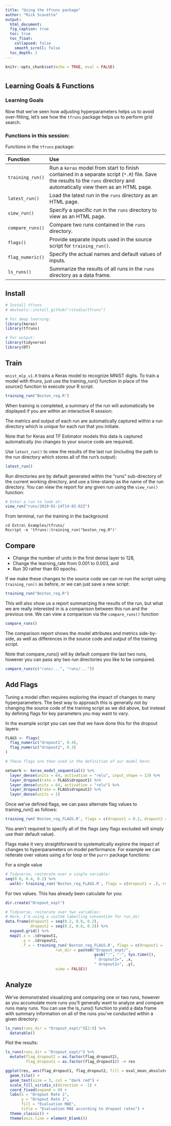 ```yaml
---
title: "Using the tfruns package"
author: "Rick Scavetta"
output:
  html_document:
  fig_caption: true
  toc: true
  toc_float:
    collapsed: false
    smooth_scroll: false
  toc_depth: 2
---
```


```r
knitr::opts_chunk$set(echo = TRUE, eval = FALSE)
```

# {.tabset .tabset-fade .tabset-pills}

## Learning Goals & Functions

### Learning Goals

Now that we've seen how adjusting hyperparameters helps us to avoid over-fitting, let's see how the `tfruns` package helps us to perform grid search.

### Functions in this session:

Functions in the `tfruns` package:

| Function         | Use                                                                                                                                                                        |
|:-----------------|:---------------------------------------------------------------------------------------------------------------------------------------------------------------------------|
| `training_run()` | Run a `keras` model from start to finish contained in a separate script (`*.R`) file. Save the results to the `runs` directory and automatically view them as an HTML page. |
| `latest_run()`   | Load the latest run in the `runs` directory as an HTML page.                                                                                                               |
| `view_run()`     | Specify a specific run in the `runs` directory to view as an HTML page.                                                                                                    |
| `compare_runs()` | Compare two runs contained in the `runs` directory.                                                                                                                        |
| `flags()`        | Provide separate inputs used in the source script for `training_run()`.                                                                                                    |
| `flag_numeric()` | Specify the actual names and default values of inputs.                                                                                                                     |
| `ls_runs()`      | Summarize the results of all runs in the `runs` directory as a data frame.                                                                                                 |
 
## Install

```r

# Install tfruns
# devtools::install_github("rstudio/tfruns")

# For deep learning:
library(keras)
library(tfruns)

# For output:
library(tidyverse)
library(DT)
```

## Train

`mnist_mlp_v1.R` trains a Keras model to recognize MNIST digits. To train a model with tfruns, just use the training_run() function in place of the source() function to execute your R script.

```r
training_run("Boston_reg.R")
```

When training is completed, a summary of the run will automatically be displayed if you are within an interactive R session:

The metrics and output of each run are automatically captured within a run directory which is unique for each run that you initiate.

Note that for Keras and TF Estimator models this data is captured automatically (no changes to your source code are required).

Use `latest_run()` to view the results of the last run (including the path to the run directory which stores all of the run's output):

```r
latest_run()
```

Run directories are by default generated within the "runs" sub-directory of the current working directory, and use a time-stamp as the name of the run directory. You can view the report for any given run using the `view_run()` function:

```r
# Enter a run to look at:
view_run("runs/2019-01-14T14-02-02Z")
```

From terminal, run the training in the background

```
cd Extra\ Examples/tfruns/
Rscript -e 'tfruns::training_run("boston_reg.R")'
```

## Compare

- Change the number of units in the first dense layer to 128, 
- Change the learning_rate from 0.001 to 0.003, and
- Run 30 rather than 60 epochs.

If we make these changes to the source code we can re-run the script using `training_run()` as before, or we can just save a new script:

```r
training_run("Boston_reg.R")
```

This will also show us a report summarizing the results of the run, but what we are really interested in is a comparison between this run and the previous one. We can view a comparison via the `compare_runs()` function

```r
compare_runs()
```

The comparison report shows the model attributes and metrics side-by-side, as well as differences in the source code and output of the training script.

Note that compare_runs() will by default compare the last two runs, however you can pass any two run directories you like to be compared.

```r
compare_runs(c("runs/...", "runs/..."))
```

## Add Flags

Tuning a model often requires exploring the impact of changes to many hyperparameters. The best way to approach this is generally not by changing the source code of the training script as we did above, but instead by defining flags for key parameters you may want to vary. 

In the example script you can see that we have done this for the dropout layers:

```r
FLAGS <- flags(
  flag_numeric("dropout1", 0.4),
  flag_numeric("dropout2", 0.3)
)

# These flags are then used in the definition of our model here:

network <- keras_model_sequential() %>% 
  layer_dense(units = 64, activation = "relu", input_shape = 13) %>% 
  layer_dropout(rate = FLAGS$dropout1) %>%
  layer_dense(units = 64, activation = "relu") %>% 
  layer_dropout(rate = FLAGS$dropout2) %>%
  layer_dense(units = 1)
```

Once we've defined flags, we can pass alternate flag values to training_run() as follows:

```r
training_run('Boston_reg_FLAGS.R', flags = c(dropout1 = 0.2, dropout2 = 0.2))
```

You aren't required to specify all of the flags (any flags excluded will simply use their default value).

Flags make it very straightforward to systematically explore the impact of changes to hyperparameters on model performance. For example we can reiterate over values using a for loop or the `purrr` package functions:

For a single value

```r
# Tidyverse, reiterate over a single variable:
seq(0.0, 0.4, 0.2) %>%
  walk(~ training_run('Boston_reg_FLAGS.R', flags = c(dropout1 = .), run_dir = paste0(gsub(":", "-", Sys.time()), " dropout1=", .)))
```

For two values. This has already been calculate for you:

```r
dir.create("Dropout_expt")

# Tidyverse, reiterate over two variables:
# Here, I'm using a custom labelling convention for run_dir
data.frame(dropout1 = seq(0.2, 0.8, 0.2),
           dropout2 = seq(0.2, 0.8, 0.2)) %>% 
  expand.grid() %>% 
  map2(.x = .$dropout1, 
       .y = .$dropout2, 
       .f = ~ training_run('Boston_reg_FLAGS.R', flags = c(dropout1 = .x, dropout2 = .y), 
                      run_dir = paste0("Dropout_expt/", 
                                       gsub(":", "-", Sys.time()), 
                                       " dropout1=", .x, 
                                       " dropout2=", .y),
                      view = FALSE))

```

## Analyze

We've demonstrated visualizing and comparing one or two runs, however as you accumulate more runs you'll generally want to analyze and compare runs many runs. You can use the ls_runs() function to yield a data frame with summary information on all of the runs you've conducted within a given directory:


```r
ls_runs(runs_dir = "Dropout_expt/")[2:9] %>% 
  datatable()
```

Plot the results:

```r

ls_runs(runs_dir = "Dropout_expt/") %>% 
  mutate(flag_dropout2 = as.factor(flag_dropout2),
         flag_dropout1 = as.factor(flag_dropout1)) -> res

ggplot(res, aes(flag_dropout1, flag_dropout2, fill = eval_mean_absolute_error, label = eval_mean_absolute_error)) +
  geom_tile() +
  geom_text(size = 3, col = "dark red") +
  scale_fill_viridis_c(direction = -1) +
  coord_fixed(expand = 0) +
  labs(x = "Dropout Rate 1", 
       y = "Dropout Rate 2", 
       fill = "Evaluation MAE", 
       title = "Evaluation MAE according to dropout rates") +
  theme_classic() +
  theme(axis.line = element_blank())
```


